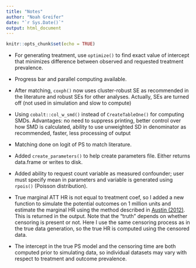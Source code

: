 ```yaml
---
title: "Notes"
author: "Noah Greifer"
date: "`r Sys.Date()`"
output: html_document
---
```


```r
knitr::opts_chunk$set(echo = TRUE)
```

* For generating treatment, use `optimize()` to find exact value of intercept that minimizes difference between observed and requested treatment prevalence.

* Progress bar and parallel computing available.

* After matching, `coxph()` now uses cluster-robust SE as recommended in the literature and robust SEs for other analyses. Actually, SEs are turned off (not used in simulation and slow to compute)

* Using `cobalt::col_w_smd()` instead of `CreateTableOne()` for computing SMDs. Advantages: no need to suppress printing, better control over how SMD is calculated, ability to use unweighted SD in denominator as recommended, faster, less processing of output

* Matching done on logit of PS to match literature.

* Added `create_parameters()` to help create parameters file. Either returns data.frame or writes to disk.

* Added ability to request count variable as measured confounder; user must specify mean in parameters and variable is generated using `rpois()` (Poisson distribution).

* True marginal ATT HR is not equal to treatment coef, so I added a new function to simulate the potential outcomes on 1 million units and estimate the marginal HR using the method described in [Austin (2012)](https://doi.org/10.1002/sim.5705). This is returned in the output. Note that the "truth" depends on whether censoring is present or not. Here I use the same censoring process as in the true data generation, so the true HR is computed using the censored data.

* The intercept in the true PS model and the censoring time are both computed prior to simulating data, so individual datasets may vary with respect to treatment and outcome prevalence.